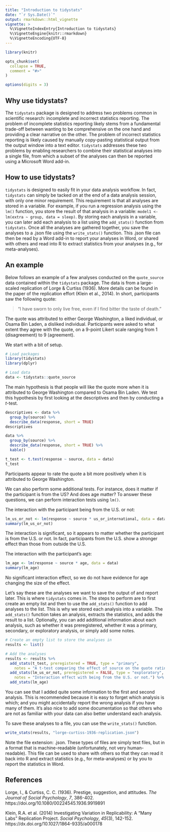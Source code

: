 ```yaml
---
title: "Introduction to tidystats"
date: "`r Sys.Date()`"
output: rmarkdown::html_vignette
vignette: >
  %\VignetteIndexEntry{Introduction to tidystats}
  %\VignetteEngine{knitr::rmarkdown}
  %\VignetteEncoding{UTF-8}
---
```


```r
library(knitr)

opts_chunk$set(
  collapse = TRUE,
  comment = "#>"
)

options(digits = 3)
```

## Why use tidystats? 

The `tidystats` package is designed to address two problems common in scientific research: incomplete and incorrect statistics reporting. The problem of incomplete statistics reporting likely stems from a fundamental trade-off between wanting to be comprehensive on the one hand and providing a clear narrative on the other. The problem of incorrect statistics reporting is likely caused by manually copy-pasting statistical output from the output window into a text editor. `tidystats` addresses these two problems by enabling researchers to combine their statistical analyses into a single file, from which a subset of the analyses can then be reported using a Microsoft Word add-in. 

## How to use tidystats?

`tidystats` is designed to easily fit in your data analysis workflow. In fact, `tidystats` can simply be tacked on at the end of a data analysis session, with only one minor requirement. This requirement is that all analyses are stored in a variable. For example, if you run a regression analysis using the `lm()` function, you store the result of that analysis in a variable: `model1 <- lm(extra ~ group, data = sleep)`. By storing each analysis in a variable, you can later add each analysis to a list using the `add_stats()` function from `tidystats`. Once all the analyses are gathered together, you save the analyses to a .json file using the `write_stats()` function. This .json file can then be read by a Word add-in to report your analyses in Word, or shared with others and read into R to extract statistics from your analyses (e.g., for meta-analyses).

## An example

Below follows an example of a few analyses conducted on the `quote_source` data contained within the `tidystats` package. The data is from a large-scaled replication of Lorge & Curtiss (1936). More details can be found in the paper of the replication effort (Klein et al., 2014). In short, participants saw the following quote:

> "I have sworn to only live free, even if I find bitter the taste of death."

The quote was attributed to either George Washington, a liked individual, or Osama Bin Laden, a disliked individual. Participants were asked to what extent they agree with the quote, on a 9-point Likert scale ranging from 1 (disagreement) to 9 (agreement).

We start with a bit of setup.

```r
# Load packages
library(tidystats)
library(dplyr)

# Load data
data <- tidystats::quote_source
```

The main hypothesis is that people will like the quote more when it is attributed to George Washington compared to Osama Bin Laden. We test this hypothesis by first looking at the descriptives and then by conducting a *t*-test.

```r
descriptives <- data %>%
  group_by(source) %>%
  describe_data(response, short = TRUE)
descriptives
```

```r
data %>%
  group_by(source) %>%
  describe_data(response, short = TRUE) %>%
  kable()
```

```r
t_test <- t.test(response ~ source, data = data)
t_test
```
Participants appear to rate the quote a bit more positively when it is attributed to George Washington.

We can also perform some additional tests. For instance, does it matter if the participant is from the US? And does age matter? To answer these questions, we can perform interaction tests using `lm()`.

The interaction with the participant being from the U.S. or not:

```r
lm_us_or_not <- lm(response ~ source * us_or_international, data = data)
summary(lm_us_or_not)
```

The interaction is significant, so it appears to matter whether the participant is from the U.S. or not. In fact, participants from the U.S. show a stronger effect than those from outside the U.S.

The interaction with the participant's age:

```r
lm_age <- lm(response ~ source * age, data = data)
summary(lm_age)
```
No significant interaction effect, so we do not have evidence for age changing the size of the effect.

Let's say these are the analyses we want to save the output of and report later. This is where `tidystats` comes in. The steps to perform are to first create an empty list and then to use the `add_stats()` function to add analyses to the list. This is why we stored each analysis into a variable. The `add_stats()` function takes an analysis, extracts the statistics, and adds the result to a list. Optionally, you can add additional information about each analysis, such as whether it was preregistered, whether it was a primary, secondary, or exploratory analysis, or simply add some notes.

```r
# Create an empty list to store the analyses in
results <- list()

# Add the analyses
results <- results %>%
  add_stats(t_test, preregistered = TRUE, type = "primary", 
    notes = "A t-test comparing the effect of source on the quote rating.") %>%
  add_stats(lm_us_or_not, preregistered = FALSE, type = "exploratory", 
    notes = "Interaction effect with being from the U.S. or not.") %>%
  add_stats(lm_age)
```

You can see that I added quite some information to the first and second analysis. This is recommended because it is easy to forget which analysis is which; and you might accidentally report the wrong analysis if you have many of them. It's also nice to add some documentation so that others who are not as familiar with your data can also better understand each analysis.

To save these analyses to a file, you can use the `write_stats()` function.

```r
write_stats(results, "lorge-curtiss-1936-replication.json")
```

Note the file extension: .json. These types of files are simply text files, but in a format that is machine-readable (unfortunately, not very human-readable). This file can be used to share with others so that they can read it back into R and extract statistics (e.g., for meta-analyses) or by you to report the statistics in Word. 

## References

Lorge, I., & Curtiss, C. C. (1936). Prestige, suggestion, and attitudes. *The Journal of Social Psychology*, *7*, 386-402. https://doi.org/10.1080/00224545.1936.9919891

Klein, R.A. et al. (2014) Investigating Variation in Replicability: A "Many Labs" Replication Project. *Social Psychology*, *45*(3), 142-152. https://dx.doi.org/10.1027/1864-9335/a000178